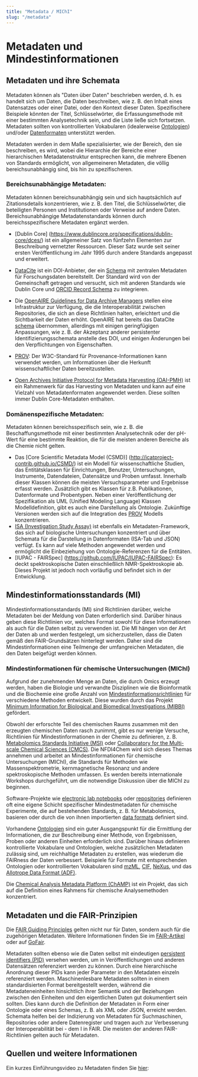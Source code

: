 ```yaml
---
title: "Metadata / MIChI"
slug: "/metadata"
---
```


# Metadaten und Mindestinformationen

## Metadaten und ihre Schemata
Metadaten können als "Daten über Daten" beschrieben werden, d. h. es handelt sich um Daten, die Daten beschreiben, wie z. B. den Inhalt eines Datensatzes oder einer Datei, oder den Kontext dieser Daten.
Spezifischere Beispiele könnten der Titel, Schlüsselwörter, die Erfassungsmethode mit einer bestimmten Analysetechnik sein, und die Liste ließe sich fortsetzen. Metadaten sollten von kontrollierten Vokabularen (idealerweise [Ontologien](/docs/ontology)) und/oder [Datenformaten](/docs/format_standards) unterstützt werden.

Metadaten werden in dem Maße spezialisierter, wie der Bereich, den sie beschreiben, es wird, wobei die Hierarchie der Bereiche einer hierarchischen Metadatenstruktur entsprechen kann, die mehrere Ebenen von Standards ermöglicht, von allgemeineren Metadaten, die völlig bereichsunabhängig sind, bis hin zu spezifischeren. 

### Bereichsunabhängige Metadaten:
Metadaten können bereichsunabhängig sein und sich hauptsächlich auf Zitationsdetails konzentrieren, wie z. B. den Titel, die Schlüsselwörter, die beteiligten Personen und Institutionen oder Verweise auf andere Daten. Bereichsunabhängige Metadatenstandards können durch bereichsspezifischere Metadaten ergänzt werden.

* [Dublin Core] (https://www.dublincore.org/specifications/dublin-core/dces/) ist ein allgemeiner Satz von fünfzehn Elementen zur Beschreibung vernetzter Ressourcen. Dieser Satz wurde seit seiner ersten Veröffentlichung im Jahr 1995 durch andere Standards angepasst und erweitert.

* [DataCite](https://datacite.org/) ist ein DOI-Anbieter, der ein [Schema](https://schema.datacite.org/) mit zentralen Metadaten für Forschungsdaten bereitstellt. Der Standard wird von der Gemeinschaft getragen und versucht, sich mit anderen Standards wie Dublin Core und [ORCID Record Schema](https://info.orcid.org/documentation/integration-guide/orcid-record/) zu integrieren.
* Die [OpenAIRE Guidelines for Data Archive Managers](https://guidelines.openaire.eu/en/latest/) stellen eine Infrastruktur zur Verfügung, die die Interoperabilität zwischen Repositories, die sich an diese Richtlinien halten, erleichtert und die Sichtbarkeit der Daten erhöht. OpenAIRE hat bereits das DataCite [schema](https://schema.datacite.org/) übernommen, allerdings mit einigen geringfügigen Anpassungen, wie z. B. der Akzeptanz anderer persistenter Identifizierungsschemata anstelle des DOI, und einigen Änderungen bei den Verpflichtungen von Eigenschaften.
* [PROV](https://www.w3.org/TR/prov-overview/): Der W3C-Standard für Provenance-Informationen kann verwendet werden, um Informationen über die Herkunft wissenschaftlicher Daten bereitzustellen.
* [Open Archives Initiative Protocol for Metadata Harvesting (OAI-PMH)](http://www.openarchives.org/OAI/openarchivesprotocol.html) ist ein Rahmenwerk für das Harvesting von Metadaten und kann auf eine Vielzahl von Metadatenformaten angewendet werden. Diese sollten immer Dublin Core-Metadaten enthalten.

### Domänenspezifische Metadaten:
Metadaten können bereichsspezifisch sein, wie z. B. die Beschaffungsmethode mit einer bestimmten Analysetechnik oder der pH-Wert für eine bestimmte Reaktion, die für die meisten anderen Bereiche als die Chemie nicht gelten.

* Das [Core Scientific Metadata Model (CSMD)] (http://icatproject-contrib.github.io/CSMD/) ist ein Modell für wissenschaftliche Studien, das Entitätsklassen für Einrichtungen, Benutzer, Untersuchungen, Instrumente, Datendateien, Datensätze und Proben umfasst. Innerhalb dieser Klassen können die meisten Versuchsparameter und Ergebnisse erfasst werden. Zusätzlich gibt es Klassen für z.B. Publikationen, Datenformate und Probentypen. Neben einer Veröffentlichung der Spezifikation als UML (Unified Modeling Language) Klassen Modelldefinition, gibt es auch eine Darstellung als Ontologie. Zukünftige Versionen werden sich auf die Integration des [PROV](https://www.w3.org/TR/prov-overview/) Modells konzentrieren.
* [ISA (Investigation Study Assay)](https://isa-specs.readthedocs.io/en/latest/index.html) ist ebenfalls ein Metadaten-Framework, das sich auf biologische Untersuchungen konzentriert und über Schemata für die Darstellung in Datenformaten (ISA-Tab und JSON) verfügt. Es kann auf viele Methoden angewendet werden und ermöglicht die Einbeziehung von Ontologie-Referenzen für die Entitäten.
* [IUPAC - FAIRSpec] (https://github.com/IUPAC/IUPAC-FAIRSpec): Es deckt spektroskopische Daten einschließlich NMR-Spektroskopie ab. Dieses Projekt ist jedoch noch vorläufig und befindet sich in der Entwicklung.

## Mindestinformationsstandards (MI)
Mindestinformationsstandards (MI) sind Richtlinien darüber, welche Metadaten bei der Meldung von Daten erforderlich sind. Darüber hinaus geben diese Richtlinien vor, welches Format sowohl für diese Informationen als auch für die Daten selbst zu verwenden ist. Die MI hängen von der Art der Daten ab und werden festgelegt, um sicherzustellen, dass die Daten gemäß den FAIR-Grundsätzen hinterlegt werden. Daher sind die Mindestinformationen eine Teilmenge der umfangreichen Metadaten, die den Daten beigefügt werden können.

### Mindestinformationen für chemische Untersuchungen (MIChI)
Aufgrund der zunehmenden Menge an Daten, die durch Omics erzeugt werden, haben die Biologie und verwandte Disziplinen wie die Bioinformatik und die Biochemie eine große Anzahl von [Mindestinformationsrichtlinien](https://fairsharing.org/search/?q=minimum+information) für verschiedene Methoden entwickelt. Diese wurden durch das Projekt [Minimum Information for Biological and Biomedical Investigations (MIBBI)](https://doi.org/10.1038/nbt.1411) gefördert.

Obwohl der erforschte Teil des chemischen Raums zusammen mit den erzeugten chemischen Daten rasch zunimmt, gibt es nur wenige Versuche, Richtlinien für Mindestinformationen in der Chemie zu definieren, z. B. [Metabolomics Standards Initiative (MSI)](https://dx.doi.org/10.1007%2Fs11306-007-0082-2) oder [Collaboratory for the Multi-scale Chemical Sciences (CMCS)](https://www.researchgate.net/publication/228602526_Metadata_in_the_collaboratory_for_multi-scale_chemical_science). Die NFDI4Chem wird sich dieses Themas annehmen und arbeitet an Mindestinformationen für chemische Untersuchungen (MIChI), die Standards für Methoden wie Massenspektrometrie, kernmagnetische Resonanz und andere spektroskopische Methoden umfassen. Es werden bereits internationale Workshops durchgeführt, um die notwendige Diskussion über die MIChI zu beginnen.

Software-Projekte wie [electronic lab notebooks](/docs/eln) oder [repositories](/docs/repositories) definieren oft eine eigene Schicht spezifischer Mindestmetadaten für chemische Experimente, die auf bestehenden Standards, z. B. für Metabolomics, basieren oder durch die von ihnen importierten [data formats](/docs/format_standards) definiert sind.

Vorhandene [Ontologien](/docs/ontology) sind ein guter Ausgangspunkt für die Ermittlung der Informationen, die zur Beschreibung einer Methode, von Ergebnissen, Proben oder anderen Einheiten erforderlich sind. Darüber hinaus definieren kontrollierte Vokabulare und Ontologien, welche zusätzlichen Metadaten zulässig sind, um reichhaltige Metadaten zu erstellen, was wiederum die FAIRness der Daten verbessert. Beispiele für Formate mit entsprechenden Ontologien oder kontrollierten Vokabularen sind [mzML](https://www.psidev.info/mzML), [CIF](https://www.iucr.org/resources/cif), [NeXus](https://www.nexusformat.org/),
und das
[Allotrope Data Format (ADF)](https://docs.allotrope.org/Allotrope%20Data%20Format.html).

Die [Chemical Analysis Metadata Platform (ChAMP)](https://champ.stuchalk.domains.unf.edu/) ist ein Projekt, das sich auf die Definition eines Rahmens für chemische Analysemethoden konzentriert.

## Metadaten und die FAIR-Prinzipien
Die [FAIR Guiding Principles](https://doi.org/10.1038/sdata.2016.18) gelten nicht nur für Daten, sondern auch für die zugehörigen Metadaten. Weitere Informationen finden Sie im [FAIR-Artikel](/docs/fair) oder auf [GoFair](https://www.go-fair.org/how-to-go-fair/).

Metadaten sollten ebenso wie die Daten selbst mit eindeutigen [persistent identifiers (PID)](/docs/pid) versehen werden, um in Veröffentlichungen und anderen Datensätzen referenziert werden zu können. Durch eine hierarchische Anordnung dieser PIDs kann jeder Parameter in den Metadaten einzeln referenziert werden.
Maschinenlesbare Metadaten sollten in einem standardisierten Format bereitgestellt werden, während die Metadateneinheiten hinsichtlich ihrer Semantik und der Beziehungen zwischen den Einheiten und den eigentlichen Daten gut dokumentiert sein sollten. Dies kann durch die Definition der Metadaten in Form einer Ontologie oder eines Schemas, z. B. als XML oder JSON, erreicht werden. Schemata helfen bei der Indizierung von Metadaten für Suchmaschinen, Repositories oder andere Datenregister und tragen auch zur Verbesserung der Interoperabilität bei - dem I in FAIR. Die meisten der anderen FAIR-Richtlinien gelten auch für Metadaten.


## Quellen und weitere Informationen
Ein kurzes Einführungsvideo zu Metadaten finden Sie [hier](https://www.youtube.com/embed/TnpDnflK66I):
